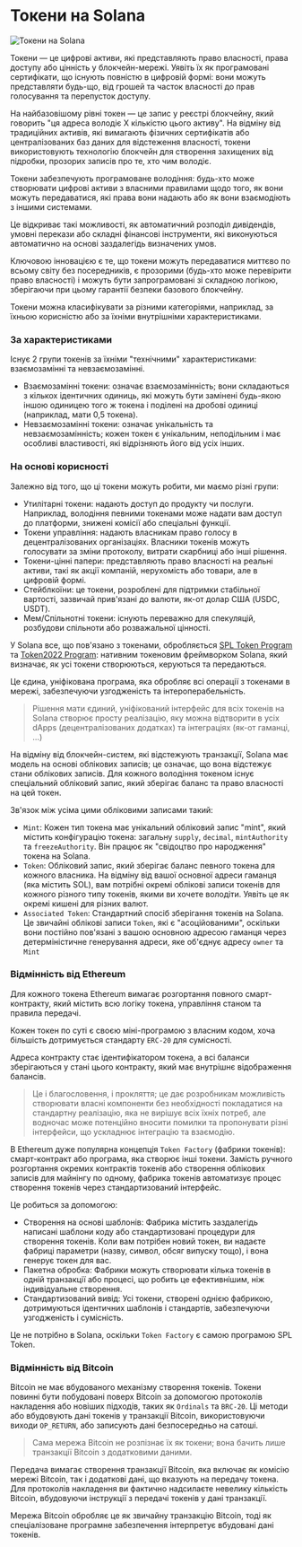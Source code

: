 
# Токени на Solana

![Токени на Solana](/graphics/course-banners/tokens-on-solana.png)

Токени — це цифрові активи, які представляють право власності, права доступу або цінність у блокчейн-мережі. Уявіть їх як програмовані сертифікати, що існують повністю в цифровій формі: вони можуть представляти будь-що, від грошей та часток власності до прав голосування та перепусток доступу.

На найбазовішому рівні токен — це запис у реєстрі блокчейну, який говорить "ця адреса володіє X кількістю цього активу". На відміну від традиційних активів, які вимагають фізичних сертифікатів або централізованих баз даних для відстеження власності, токени використовують технологію блокчейн для створення захищених від підробки, прозорих записів про те, хто чим володіє.

<ArticleSection name="Чому токени важливі" id="why-token-matters" level="h2" />

Токени забезпечують програмоване володіння: будь-хто може створювати цифрові активи з власними правилами щодо того, як вони можуть передаватися, які права вони надають або як вони взаємодіють з іншими системами.

Це відкриває такі можливості, як автоматичний розподіл дивідендів, умовні перекази або складні фінансові інструменти, які виконуються автоматично на основі заздалегідь визначених умов.

Ключовою інновацією є те, що токени можуть передаватися миттєво по всьому світу без посередників, є прозорими (будь-хто може перевірити право власності) і можуть бути запрограмовані зі складною логікою, зберігаючи при цьому гарантії безпеки базового блокчейну.

<ArticleSection name="Різні типи токенів" id="different-types-of-tokens" level="h2" />

Токени можна класифікувати за різними категоріями, наприклад, за їхньою корисністю або за їхніми внутрішніми характеристиками.

### За характеристиками

Існує 2 групи токенів за їхніми "технічними" характеристиками: взаємозамінні та невзаємозамінні.

- Взаємозамінні токени: означає взаємозамінність; вони складаються з кількох ідентичних одиниць, які можуть бути замінені будь-якою іншою одиницею того ж токена і поділені на дробові одиниці (наприклад, мати 0,5 токена).
- Невзаємозамінні токени: означає унікальність та невзаємозамінність; кожен токен є унікальним, неподільним і має особливі властивості, які відрізняють його від усіх інших.

### На основі корисності

Залежно від того, що ці токени можуть робити, ми маємо різні групи:

- Утилітарні токени: надають доступ до продукту чи послуги. Наприклад, володіння певними токенами може надати вам доступ до платформи, знижені комісії або спеціальні функції.
- Токени управління: надають власникам право голосу в децентралізованих організаціях. Власники токенів можуть голосувати за зміни протоколу, витрати скарбниці або інші рішення.
- Токени-цінні папери: представляють право власності на реальні активи, такі як акції компаній, нерухомість або товари, але в цифровій формі.
- Стейблкоїни: це токени, розроблені для підтримки стабільної вартості, зазвичай прив'язані до валюти, як-от долар США (USDC, USDT).
- Мем/Спільнотні токени: існують переважно для спекуляцій, розбудови спільноти або розважальної цінності.

<ArticleSection name="Відмінність від інших блокчейнів" id="difference-between-other-blockchains" level="h2" />

У Solana все, що пов'язано з токенами, обробляється [SPL Token Program](https://github.com/solana-program/token) та [Token2022 Program](/uk/courses/token-2022-program): нативним токеновим фреймворком Solana, який визначає, як усі токени створюються, керуються та передаються.

Це єдина, уніфікована програма, яка обробляє всі операції з токенами в мережі, забезпечуючи узгодженість та інтероперабельність.

> Рішення мати єдиний, уніфікований інтерфейс для всіх токенів на Solana створює просту реалізацію, яку можна відтворити в усіх dApps (децентралізованих додатках) та інтеграціях (як-от гаманці, ...)

На відміну від блокчейн-систем, які відстежують транзакції, Solana має модель на основі облікових записів; це означає, що вона відстежує стани облікових записів. Для кожного володіння токеном існує спеціальний обліковий запис, який зберігає баланс та право власності на цей токен.

Зв'язок між усіма цими обліковими записами такий:
- `Mint`: Кожен тип токена має унікальний обліковий запис "mint", який містить конфігурацію токена: загальну `supply`, `decimal`, `mintAuthority` та `freezeAuthority`. Він працює як "свідоцтво про народження" токена на Solana.
- `Token`: Обліковий запис, який зберігає баланс певного токена для кожного власника. На відміну від вашої основної адреси гаманця (яка містить SOL), вам потрібні окремі облікові записи токенів для кожного різного типу токенів, якими ви хочете володіти. Уявіть це як окремі кишені для різних валют.
- `Associated Token`: Стандартний спосіб зберігання токенів на Solana. Це звичайні облікові записи `Token`, які є "асоційованими", оскільки вони постійно пов'язані з вашою основною адресою гаманця через детерміністичне генерування адреси, яке об'єднує адресу `owner` та `Mint`

### Відмінність від Ethereum

Для кожного токена Ethereum вимагає розгортання повного смарт-контракту, який містить всю логіку токена, управління станом та правила передачі.

Кожен токен по суті є своєю міні-програмою з власним кодом, хоча більшість дотримується стандарту `ERC-20` для сумісності.

Адреса контракту стає ідентифікатором токена, а всі баланси зберігаються у стані цього контракту, який має внутрішнє відображення балансів.

> Це і благословення, і прокляття; це дає розробникам можливість створювати власні компоненти без необхідності покладатися на стандартну реалізацію, яка не вирішує всіх їхніх потреб, але водночас може потенційно вносити помилки та пропонувати різні інтерфейси, що ускладнює інтеграцію та взаємодію.

В Ethereum дуже популярна концепція `Token Factory` (фабрики токенів): смарт-контракт або програма, яка створює інші токени. Замість ручного розгортання окремих контрактів токенів або створення облікових записів для майнінгу по одному, фабрика токенів автоматизує процес створення токенів через стандартизований інтерфейс.

Це робиться за допомогою:
- Створення на основі шаблонів: Фабрика містить заздалегідь написані шаблони коду або стандартизовані процедури для створення токенів. Коли вам потрібен новий токен, ви надаєте фабриці параметри (назву, символ, обсяг випуску тощо), і вона генерує токен для вас.
- Пакетна обробка: Фабрики можуть створювати кілька токенів в одній транзакції або процесі, що робить це ефективнішим, ніж індивідуальне створення.
- Стандартизований вивід: Усі токени, створені однією фабрикою, дотримуються ідентичних шаблонів і стандартів, забезпечуючи узгодженість і сумісність.

Це не потрібно в Solana, оскільки `Token Factory` є самою програмою SPL Token.

### Відмінність від Bitcoin

Bitcoin не має вбудованого механізму створення токенів. Токени повинні бути побудовані поверх Bitcoin за допомогою протоколів накладення або новіших підходів, таких як `Ordinals` та `BRC-20`. Ці методи або вбудовують дані токенів у транзакції Bitcoin, використовуючи виходи `OP_RETURN`, або записують дані безпосередньо на сатоші.

> Сама мережа Bitcoin не розпізнає їх як токени; вона бачить лише транзакції Bitcoin з додатковими даними.

Передача вимагає створення транзакції Bitcoin, яка включає як комісію мережі Bitcoin, так і додаткові дані, що вказують на передачу токена. Для протоколів накладення ви фактично надсилаєте невелику кількість Bitcoin, вбудовуючи інструкції з передачі токенів у дані транзакції.

Мережа Bitcoin обробляє це як звичайну транзакцію Bitcoin, тоді як спеціалізоване програмне забезпечення інтерпретує вбудовані дані токенів.